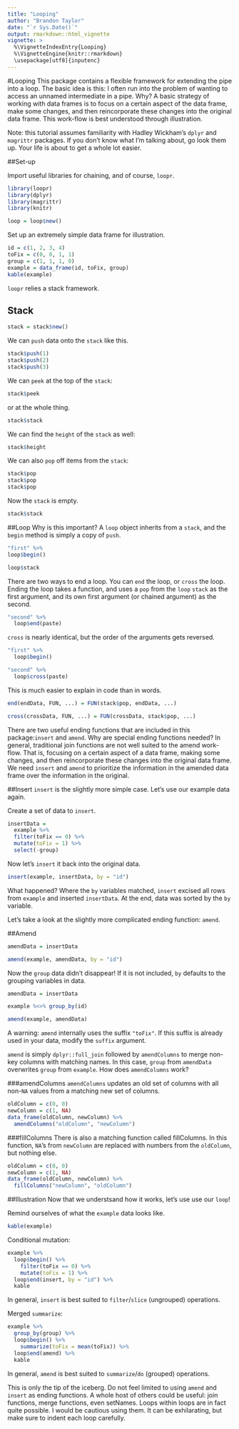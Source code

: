 ```yaml
---
title: "Looping"
author: "Brandon Taylor"
date: "`r Sys.Date()`"
output: rmarkdown::html_vignette
vignette: >
  %\VignetteIndexEntry{Looping}
  %\VignetteEngine{knitr::rmarkdown}
  \usepackage[utf8]{inputenc}
---
```


#Looping
This package contains a flexible framework for extending the pipe into a loop. The basic idea is this: I often run into the problem of wanting to access an unnamed intermediate in a pipe. Why? A basic strategy of working with data frames is to focus on a certain aspect of the data frame, make some changes, and then reincorporate these changes into the original data frame. This work-flow is best understood through illustration.

Note: this tutorial assumes familiarity with Hadley Wickham's `dplyr` and `magrittr` packages. If you don't know what I'm talking about, go look them up. Your life is about to get a whole lot easier.

##Set-up

Import useful libraries for chaining, and of course, `loopr`.
```r
library(loopr)
library(dplyr)
library(magrittr)
library(knitr)
```

```r
loop = loop$new()
```

Set up an extremely simple data frame for illustration.
```r
id = c(1, 2, 3, 4)
toFix = c(0, 0, 1, 1)
group = c(1, 1, 1, 0)
example = data_frame(id, toFix, group)
kable(example)
```

`loopr` relies a stack framework.

## Stack
```r
stack = stack$new()
````

We can `push` data onto the `stack` like this.
```r
stack$push(1)
stack$push(2)
stack$push(3)
````

We can `peek` at the top of the `stack`:
```r
stack$peek
````

or at the whole thing.
```r
stack$stack
````

We can find the `height` of the `stack` as well:
```r
stack$height
```

We can also `pop` off items from the `stack`:
```r
stack$pop
stack$pop
stack$pop
```

Now the `stack` is empty.
```r
stack$stack
```


##Loop
Why is this important? A `loop` object inherits from a `stack`, and the `begin` method is simply a copy of `push`.

```r
"first" %>%
loop$begin()

loop$stack
```

There are two ways to end a loop. You can `end` the loop, or `cross` the loop. Ending the loop takes a function, and uses a `pop` from the `loop` `stack` as the first argument, and its own first argument (or chained argument) as the second.

```r
"second" %>%
  loop$end(paste)
```

`cross` is nearly identical, but the order of the arguments gets reversed.

```r
"first" %>%
  loop$begin()

"second" %>%
  loop$cross(paste)
```

This is much easier to explain in code than in words.

```r
end(endData, FUN, ...) = FUN(stack$pop, endData, ...)

cross(crossData, FUN, ...) = FUN(crossData, stack$pop, ...)
```

There are two useful ending functions that are included in this package:`insert` and `amend`. Why are special ending functions needed? In general, traditional join functions are not well suited to the amend work-flow. That is, focusing on a certain aspect of a data frame, making some changes, and then reincorporate these changes into the original data frame. We need `insert` and `amend` to prioritize the information in the amended data frame over the information in the original.

##Insert
`insert` is the slightly more simple case. Let's use our example data again.

Create a set of data to `insert`.
```r
insertData =
  example %>%
  filter(toFix == 0) %>%
  mutate(toFix = 1) %>%
  select(-group)
```

Now let's `insert` it back into the original data.
```r
insert(example, insertData, by = "id")
```

What happened? Where the `by` variables matched, `insert` excised all rows from `example` and inserted `insertData`. At the end, data was sorted by the `by` variable.

Let's take a look at the slightly more complicated ending function: `amend`.

##Amend
```r
amendData = insertData

amend(example, amendData, by = "id")
```

Now the `group` data didn't disappear! If it is not included, `by` defaults to the grouping variables in data.

```r
amendData = insertData

example %<>% group_by(id)

amend(example, amendData)
```

A warning: `amend` internally uses the suffix `"toFix"`. If this suffix is already used in your data, modify the `suffix` argument.

`amend` is simply `dplyr::full_join` followed by `amendColumns` to merge non-key columns with matching names. In this case,   `group` from `amendData` overwrites `group` from `example`. How does `amendColumns` work?

###amendColumns
`amendColumns` updates an old set of columns with all non-`NA` values from a matching new set of columns.

```r
oldColumn = c(0, 0)
newColumn = c(1, NA)
data_frame(oldColumn, newColumn) %>%
  amendColumns("oldColumn", "newColumn")
```

###fillColumns
There is also a matching function called  fillColumns. In this function, `NA`'s from `newColumn` are replaced with numbers from the `oldColumn`, but nothing else.

```r
oldColumn = c(0, 0)
newColumn = c(1, NA)
data_frame(oldColumn, newColumn) %>%
  fillColumns("newColumn", "oldColumn")
```

##Illustration
Now that we understsand how it works, let's use use our `loop`!

Remind ourselves of what the `example` data looks like.

```r
kable(example)
```

Conditional mutation:

```r
example %>%
  loop$begin() %>%
    filter(toFix == 0) %>%
    mutate(toFix = 1) %>%
  loop$end(insert, by = "id") %>%
  kable
```

In general, `insert` is best suited to `filter`/`slice` (ungrouped) operations.

Merged `summarize`:

```r
example %>%
  group_by(group) %>%
  loop$begin() %>%
    summarize(toFix = mean(toFix)) %>%
  loop$end(amend) %>%
  kable
```

In general, `amend` is best suited to `summarize`/`do` (grouped) operations.

This is only the tip of the iceberg. Do not feel limited to using `amend` and `insert` as ending functions. A whole host of others could be useful: join functions, merge functions, even setNames. Loops within loops are in fact quite possible. I would be cautious using them. It can be exhilarating, but make sure to indent each loop carefully.
